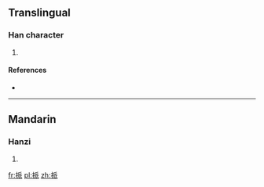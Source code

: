 ==Translingual==

===Han character===
{{Han char|rn=64|rad=手|as=06|sn=9|four=5203<sub>2</sub>|canj=手竹竹女 (QHHV)}}

# {{defn|Han|sort=手06}}

====References====
* {{Han ref|kx=0429.040|dkj=12018|dj=0777.200|hdz=31871.110|uh=6300|ud=25344|bh=CEE0|bd=52960}}

----

==Mandarin==

===Hanzi===
{{cmn-hanzi|pin=[[bò]] ([[bo4]])|wg=po<sup>4</sup>}}

# {{defn|lang=cmn|sort=手06}}

[[fr:挀]]
[[pl:挀]]
[[zh:挀]]